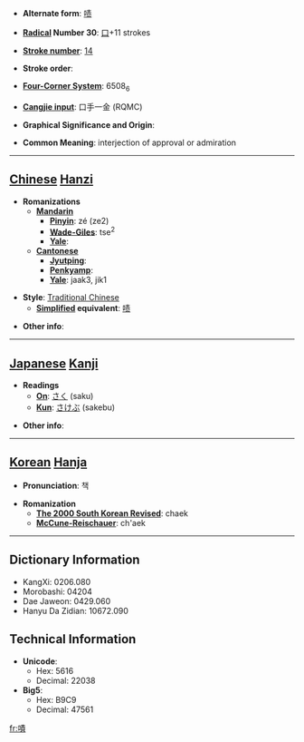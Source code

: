 * '''Alternate form''': [[啧]]

* '''[[Wiktionary:Chinese radical index| Radical]] Number 30''': [[Wiktionary:Chinese radical index 口|口]]+11 strokes

* '''[[Wiktionary:Chinese total strokes index|Stroke number]]''': [[Wiktionary:Chinese total strokes index 14|14]]

* '''Stroke order''': 

* '''[[Wiktionary:Chinese four corner index|Four-Corner System]]''': 6508<sub>6</sub>

* '''[[Wiktionary:Chinese Cangjie index|Cangjie input]]''': 口手一金 (RQMC)

* '''Graphical Significance and Origin''': 

* '''Common Meaning''': interjection of approval or admiration

----

== [[Chinese]] [[Hanzi]] ==

* '''Romanizations'''
** '''[[Mandarin]]'''
*** '''[[Pinyin]]''': zé (ze2)
*** '''[[Wade-Giles]]''': tse<sup>2</sup>
*** '''[[Yale]]''': 
** '''[[Cantonese]]'''
*** '''[[Jyutping]]''':
*** '''[[Penkyamp]]''': 
*** '''[[Yale]]''': jaak3, jik1

* '''Style''': [[Traditional Chinese]] 
** '''[[Simplified Chinese|Simplified]] equivalent''': [[啧]]

* '''Other info''': 

----

== [[Japanese]] [[Kanji]] ==

* '''Readings'''
** '''[[On]]''': [[さく]] (saku)
** '''[[Kun]]''': [[さけぶ]] (sakebu)

* '''Other info''':  

----

== [[Korean]] [[Hanja]] ==

* '''Pronunciation''': 책

* '''Romanization'''
** '''[[The 2000 South Korean Revised Romanization|The 2000 South Korean Revised]]''': chaek
** '''[[McCune-Reischauer]]''': ch'aek

----

== Dictionary Information ==

* KangXi: 0206.080
* Morobashi: 04204
* Dae Jaweon: 0429.060
* Hanyu Da Zidian: 10672.090

== Technical Information ==

* '''Unicode''':
** Hex: 5616
** Decimal: 22038
* '''Big5''':
** Hex: B9C9
** Decimal: 47561

[[fr:嘖]]